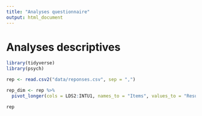 ```yaml
---
title: "Analyses questionnaire"
output: html_document
---
```


# Analyses descriptives

```r
library(tidyverse)
library(psych)
```


```r
rep <- read.csv2("data/reponses.csv", sep = ",")

rep_dim <- rep %>%
  pivot_longer(cols = LDS2:INTU1, names_to = "Items", values_to = "Results")

rep
```


```r

```














